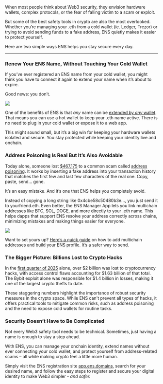 When most people think about Web3 security, they envision hardware wallets, complex protocols, or the fear of falling victim to a scam or exploit.

But some of the best safety tools in crypto are also the most overlooked. Whether you’re managing your .eth from a cold wallet (ie. Ledger, Trezor) or trying to avoid sending funds to a fake address, ENS quietly makes it easier to protect yourself.

Here are two simple ways ENS helps you stay secure every day.

---

### Renew Your ENS Name, Without Touching Your Cold Wallet

If you’ve ever registered an ENS name from your cold wallet, you might think you have to connect it again to extend your name when it’s about to expire.

Good news: you don’t.

![](.01.jpg)

One of the benefits of ENS is that _any_ name can be [extended by _any_ wallet](https://x.com/ensdomains/status/1913246521870696846). That means you can use a hot wallet to keep your .eth name active. There is no need to plug in your cold wallet or expose it to a web app.

This might sound small, but it’s a big win for keeping your hardware wallets isolated and secure. You stay protected while keeping your identity live and onchain.

### Address Poisoning Is Real But It’s Also Avoidable

Today alone, someone lost [$467,175](https://x.com/realScamSniffer/status/1915710745423339792) to a common scam called [address poisoning](https://coinmarketcap.com/academy/article/what-is-address-poisoning-attack-and-how-to-stay-safe). It works by inserting a fake address into your transaction history that matches the first few and last few characters of the real one. Copy, paste, send… gone.

It’s an easy mistake. And it’s one that ENS helps you completely avoid.

Instead of copying a long string like 0x4cbe58c50480b3e..., you just send it to yourfriend.eth. Even better, the ENS Manager App lets you link multichain addresses like BTC, SOL, DOGE, and more directly to your .eth name. This helps dapps that support ENS resolve your address correctly across chains, minimizing mistakes and making things easier for everyone.

![](.02.jpg)

Want to set yours up? [Here’s a quick guide](https://x.com/WesdEth/status/1890859531699150880) on how to add multichain addresses and build your ENS profile. It’s a safer way to send.

### The Bigger Picture: Billions Lost to Crypto Hacks

In the [first quarter of 2025](https://cointelegraph.com/news/crypto-hack-losses-q1-2025-peckshield) alone, over $2 billion was lost to cryptocurrency hacks, with access control flaws accounting for $1.63 billion of that total. The Bybit exploit alone was responsible for $1.4 billion in losses, making it one of the largest crypto thefts to date.

These staggering numbers highlight the importance of robust security measures in the crypto space. While ENS can't prevent all types of hacks, it offers practical tools to mitigate common risks, such as address poisoning and the need to expose cold wallets for routine tasks.

### Security Doesn’t Have to Be Complicated

Not every Web3 safety tool needs to be technical. Sometimes, just having a name is enough to stay a step ahead.

With ENS, you can manage your onchain identity, extend names without ever connecting your cold wallet, and protect yourself from address-related scams – all while making crypto feel a little more human.

Simply visit the ENS registration site [app.ens.domains](https://app.ens.domains/), search for your desired name, and follow the easy steps to register and secure your digital identity to make Web3 simpler \- _and safer._
